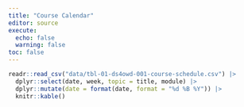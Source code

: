 ```yaml
---
title: "Course Calendar"
editor: source
execute: 
  echo: false
  warning: false
toc: false
---
```


```r
readr::read_csv("data/tbl-01-ds4owd-001-course-schedule.csv") |> 
  dplyr::select(date, week, topic = title, module) |> 
  dplyr::mutate(date = format(date, format = "%d %B %Y")) |> 
  knitr::kable()
  
```
